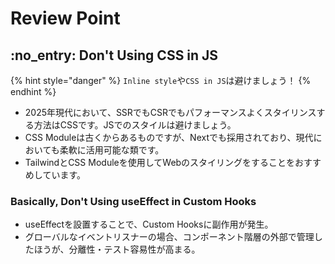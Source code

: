 # Review Point

## :no\_entry: Don't Using CSS in JS

{% hint style="danger" %}
`Inline style`や`CSS in JS`は避けましょう！
{% endhint %}



* 2025年現代において、SSRでもCSRでもパフォーマンスよくスタイリンスする方法はCSSです。JSでのスタイルは避けましょう。
* CSS Moduleは古くからあるものですが、Nextでも採用されており、現代においても柔軟に活用可能な類です。
* TailwindとCSS Moduleを使用してWebのスタイリングをすることをおすすめしています。

### Basically, Don't Using useEffect in Custom Hooks&#x20;

* useEffectを設置することで、Custom Hooksに副作用が発生。
* グローバルなイベントリスナーの場合、コンポーネント階層の外部で管理したほうが、分離性・テスト容易性が高まる。

